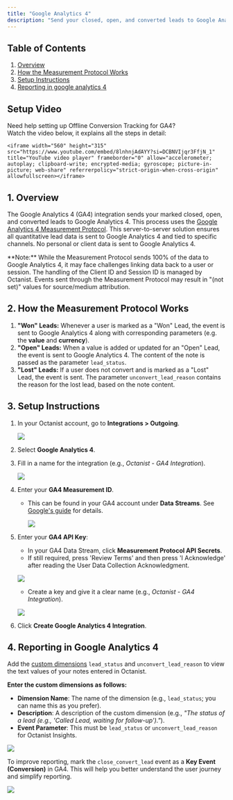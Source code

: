 ```yaml
---
title: "Google Analytics 4"
description: "Send your closed, open, and converted leads to Google Analytics 4 to track their origins."
---
```


## Table of Contents

1. [Overview](#1-overview)
2. [How the Measurement Protocol Works](#2-how-the-measurement-protocol-works)
3. [Setup Instructions](#3-setup-instructions)
4. [Reporting in google analytics 4](#4-reporting-in-google-analytics)

## Setup Video

Need help setting up Offline Conversion Tracking for GA4? \
Watch the video below, it explains all the steps in detail:

```
<iframe width="560" height="315" src="https://www.youtube.com/embed/8lnhnjAdAYY?si=DCBNVIjqr3FfjN_1" title="YouTube video player" frameborder="0" allow="accelerometer; autoplay; clipboard-write; encrypted-media; gyroscope; picture-in-picture; web-share" referrerpolicy="strict-origin-when-cross-origin" allowfullscreen></iframe>
```

## 1. Overview

The Google Analytics 4 (GA4) integration sends your marked closed, open, and converted leads to Google Analytics 4. This process uses the [Google Analytics 4 Measurement Protocol](https://developers.google.com/analytics/devguides/collection/protocol/ga4). This server-to-server solution ensures all quantitative lead data is sent to Google Analytics 4 and tied to specific channels. No personal or client data is sent to Google Analytics 4.

<Warning>
  **Note:** While the Measurement Protocol sends 100% of the data to Google
  Analytics 4, it may face challenges linking data back to a user or session.
  The handling of the Client ID and Session ID is managed by Octanist. Events
  sent through the Measurement Protocol may result in "(not set)" values for
  source/medium attribution.
</Warning>

## 2. How the Measurement Protocol Works

1. **"Won" Leads:**
   Whenever a user is marked as a "Won" Lead, the event  is sent to Google Analytics 4 along with corresponding parameters (e.g. the **value** and **currency**).
2. **"Open" Leads:**
   When a value is added or updated for an "Open" Lead, the event  is sent to Google Analytics 4. The content of the note is passed as the parameter `lead_status`.
3. **"Lost" Leads:**
   If a user does not convert and is marked as a "Lost" Lead, the event  is sent. The parameter `unconvert_lead_reason` contains the reason for the lost lead, based on the note content.

## 3. Setup Instructions

1. In your Octanist account, go to **Integrations \> Outgoing**.

   ![](/images/google-analytics/3-1-3-2-integrations-outgoing.png)
2. Select **Google Analytics 4**.
3. Fill in a name for the integration (e.g., _Octanist - GA4 Integration_).

   ![](/images/google-analytics/3-3-fill-the-name.png)
4. Enter your **GA4 Measurement ID**.
   - This can be found in your GA4 account under **Data Streams**. See [Google's guide](https://support.google.com/analytics/answer/12270356?hl=en) for details.

     ![](/images/google-analytics/3-4-ga4-measurement-id.png)
5. Enter your **GA4 API Key**:
   - In your GA4 Data Stream, click **Measurement Protocol API Secrets**.
   - If still required, press 'Review Terms' and then press 'I Acknowledge' after reading the User Data Collection Acknowledgment.

   ![](/images/google-analytics/3-5-measurement-protocol-api-secrets.png)
   - Create a key and give it a clear name (e.g., _Octanist - GA4 Integration_).

   ![](/images/google-analytics/3-5-d-measurement-protocol-api-secrets-copy-secret-value.png)
6. Click **Create Google Analytics 4 Integration**.

## 4. Reporting in Google Analytics 4

Add the [custom dimensions](https://support.google.com/analytics/answer/14240153?hl=en) `lead_status` and `unconvert_lead_reason` to view the text values of your notes entered in Octanist.

**Enter the custom dimensions as follows:**

- **Dimension Name**: The name of the dimension (e.g., `lead_status`; you can name this as you prefer).
- **Description**: A description of the custom dimension (e.g., _"The status of a lead (e.g., 'Called Lead, waiting for follow-up')."_).
- **Event Parameter**: This must be `lead_status` or `unconvert_lead_reason` for Octanist Insights.

![](/images/google-analytics/custom-dimension.png)

To improve reporting, mark the `close_convert_lead` event as a **Key Event (Conversion)** in GA4.
This will help you better understand the user journey and simplify reporting.

![](/images/google-analytics/key-event.png)